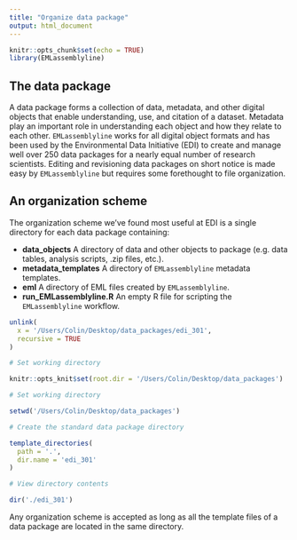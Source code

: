 ```yaml
---
title: "Organize data package"
output: html_document
---
```


```r
knitr::opts_chunk$set(echo = TRUE)
library(EMLassemblyline)
```


## The data package

A data package forms a collection of data, metadata, and other digital objects that enable understanding, use, and citation of a dataset. Metadata play an important role in understanding each object and how they relate to each other. `EMLassemblyline` works for all digital object formats and has been used by the Environmental Data Initiative (EDI) to create and manage well over 250 data packages for a nearly equal number of research scientists. Editing and revisioning data packages on short notice is made easy by `EMLassemblyline` but requires some forethought to file organization.

## An organization scheme

The organization scheme we’ve found most useful at EDI is a single directory for each data package containing:

*  __data_objects__ A directory of data and other objects to package (e.g. data tables, analysis scripts, .zip files, etc.).
*  __metadata_templates__ A directory of `EMLassemblyline` metadata templates.
*  __eml__ A directory of EML files created by `EMLassemblyline`.
*  __run_EMLassemblyline.R__ An empty R file for scripting the `EMLassemblyline` workflow.

```r

unlink(
  x = '/Users/Colin/Desktop/data_packages/edi_301',
  recursive = TRUE
)

# Set working directory

knitr::opts_knit$set(root.dir = '/Users/Colin/Desktop/data_packages')

```

```r

# Set working directory

setwd('/Users/Colin/Desktop/data_packages')

# Create the standard data package directory

template_directories(
  path = '.',
  dir.name = 'edi_301'
)

# View directory contents

dir('./edi_301')

```

Any organization scheme is accepted as long as all the template files of a data package are located in the same directory.